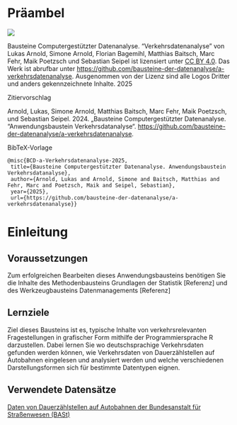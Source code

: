 # Präambel {.unnumbered}

:::: {.border #Lizenz}

::: {layout="[20, 80]" layout-valign="center"}
![](https://mirrors.creativecommons.org/presskit/buttons/88x31/png/by.png){fig-alt="Symbol des Lizenzhinweises Creative Commons BY"} 

Bausteine Computergestützter Datenanalyse. "Verkehrsdatenanalyse" von Lukas Arnold, 
Simone Arnold, Florian Bagemihl, Matthias Baitsch, Marc Fehr, Maik Poetzsch und 
Sebastian Seipel ist lizensiert unter [CC BY 4.0](https://creativecommons.org/licenses/by/4.0/deed.de). 
Das Werk ist abrufbar unter <https://github.com/bausteine-der-datenanalyse/a-verkehrsdatenanalyse>. 
Ausgenommen von der Lizenz sind alle Logos Dritter und anders gekennzeichnete Inhalte. 2025

:::

Zitiervorschlag

Arnold, Lukas, Simone Arnold, Matthias Baitsch, Marc Fehr, Maik Poetzsch, und 
Sebastian Seipel. 2024. „Bausteine Computergestützter Datenanalyse. 
"Anwendungsbaustein Verkehrsdatanalyse“. <https://github.com/bausteine-der-datenanalyse/a-verkehrsdatenanalyse>.

BibTeX-Vorlage

```
@misc{BCD-a-Verkehrsdatenanalyse-2025,
 title={Bausteine Computergestützter Datenanalyse. Anwendungsbaustein Verkehrsdatanalyse},
 author={Arnold, Lukas and Arnold, Simone and Baitsch, Matthias and Fehr, Marc and Poetzsch, Maik and Seipel, Sebastian},
 year={2025},
 url={https://github.com/bausteine-der-datenanalyse/a-verkehrsdatenanalyse}} 
```

::::

# Einleitung

## Voraussetzungen

Zum erfolgreichen Bearbeiten dieses Anwendungsbausteins benötigen Sie die Inhalte des Methodenbausteins Grundlagen der Statistik \[Referenz\] und des Werkzeugbausteins Datenmanagements \[Referenz\]

## Lernziele

Ziel dieses Bausteins ist es, typische Inhalte von verkehrsrelevanten Fragestellungen in grafischer Form mithilfe der Programmiersprache R darzustellen. Dabei lernen Sie wo deutschsprachige Verkehrsdaten gefunden werden können, wie Verkehrsdaten von Dauerzählstellen auf Autobahnen eingelesen und analysiert werden und welche verschiedenen Darstellungsformen sich für bestimmte Datentypen eignen.

## Verwendete Datensätze

[Daten von Dauerzählstellen auf Autobahnen der Bundesanstalt für Straßenwesen (BASt)](https://www.bast.de/DE/Verkehrstechnik/Fachthemen/v2-verkehrszaehlung/Daten/2022_1/Jawe2022.html)

